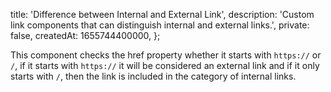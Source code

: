  title: 'Difference between Internal and External Link',
  description: 'Custom link components that can distinguish internal and external links.',
  private: false,
  createdAt: 1655744400000,
};

This component checks the href property whether it starts with `https://` or `/`, if it starts with `https://` it will be considered an external link and if it only starts with `/`, then the link is included in the category of internal links.
